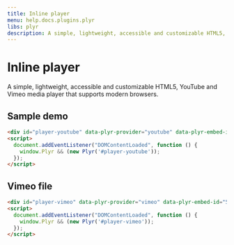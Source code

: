 ```yaml
---
title: Inline player
menu: help.docs.plugins.plyr
libs: plyr
description: A simple, lightweight, accessible and customizable HTML5, YouTube and Vimeo media player that supports modern browsers.
---
```


# Inline player

A simple, lightweight, accessible and customizable HTML5, YouTube and Vimeo media player that supports modern browsers.

## Sample demo

~~~html
<div id="player-youtube" data-plyr-provider="youtube" data-plyr-embed-id="dQw4w9WgXcQ"></div>
<script>
  document.addEventListener("DOMContentLoaded", function () {
    window.Plyr && (new Plyr('#player-youtube'));
  });
</script>
~~~


## Vimeo file

~~~html
<div id="player-vimeo" data-plyr-provider="vimeo" data-plyr-embed-id="515937365"></div>
<script>
  document.addEventListener("DOMContentLoaded", function () {
    window.Plyr && (new Plyr('#player-vimeo'));
  });
</script>
~~~
